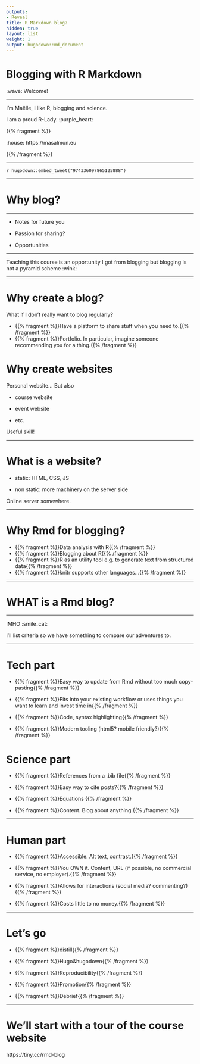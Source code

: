 ```yaml
---
outputs:
- Reveal
title: R Markdown blog?
hidden: true
layout: list
weight: 1
output: hugodown::md_document
---
```


# Blogging with R Markdown

:wave: Welcome!

---

I'm Maëlle, I like R, blogging and science.

I am a proud R-Lady. :purple_heart:

{{% fragment %}}

:house: https://masalmon.eu

{{% /fragment %}}


---

`r hugodown::embed_tweet("974336097865125888")`

---

# Why blog?

---

* Notes for future you

* Passion for sharing?

* Opportunities

---

Teaching this course is an opportunity I got from blogging but blogging is not a pyramid scheme :wink:

---

# Why create a blog?

What if I don't really want to blog regularly?

<!--html_preserve-->

- {{% fragment %}}Have a platform to share stuff when you need to.{{% /fragment %}}
- {{% fragment %}}Portfolio. In particular, imagine someone recommending you for a thing.{{% /fragment %}}

<!--/html_preserve-->
---

# Why create websites

Personal website... But also

* course website

* event website

* etc.

Useful skill!

---

# What is a website?

* static: HTML, CSS, JS

* non static: more machinery on the server side

Online server somewhere.

---

# Why Rmd for blogging?

- {{% fragment %}}Data analysis with R{{% /fragment %}}
- {{% fragment %}}Blogging about R{{% /fragment %}}
- {{% fragment %}}R as an utility tool e.g. to generate text from structured data{{% /fragment %}}
- {{% fragment %}}knitr supports other languages...{{% /fragment %}}

---

# WHAT is a Rmd blog?

---

IMHO :smile_cat:

I'll list criteria so we have something to compare our adventures to.

---

# Tech part

<!--html_preserve-->

* {{% fragment %}}Easy way to update from Rmd without too much copy-pasting{{% /fragment %}}

* {{% fragment %}}Fits into your existing workflow or uses things you want to learn and invest time in{{% /fragment %}}

* {{% fragment %}}Code, syntax highlighting{{% /fragment %}}

* {{% fragment %}}Modern tooling (html5? mobile friendly?){{% /fragment %}}

<!--/html_preserve-->
---

# Science part

* {{% fragment %}}References from a .bib file{{% /fragment %}}

* {{% fragment %}}Easy way to cite posts?{{% /fragment %}}

* {{% fragment %}}Equations {{% /fragment %}}

* {{% fragment %}}Content. Blog about anything.{{% /fragment %}}

---

# Human part

* {{% fragment %}}Accessible. Alt text, contrast.{{% /fragment %}}

* {{% fragment %}}You OWN it. Content, URL (if possible, no commercial service, no employer).{{% /fragment %}}

* {{% fragment %}}Allows for interactions (social media? commenting?){{% /fragment %}}

* {{% fragment %}}Costs little to no money.{{% /fragment %}}

---

# Let's go

* {{% fragment %}}distill{{% /fragment %}}

* {{% fragment %}}Hugo&hugodown{{% /fragment %}}

* {{% fragment %}}Reproducibility{{% /fragment %}}

* {{% fragment %}}Promotion{{% /fragment %}}

* {{% fragment %}}Debrief{{% /fragment %}}

---

# We'll start with a tour of the course website

https://tiny.cc/rmd-blog
